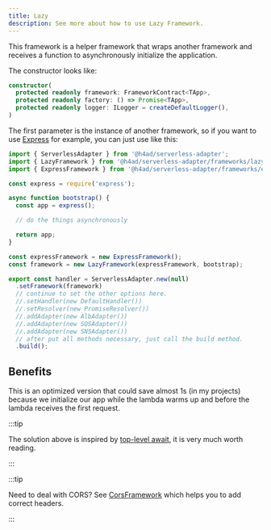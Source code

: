---
title: Lazy
description: See more about how to use Lazy Framework.
---

This framework is a helper framework that wraps another framework and receives a function to asynchronously initialize the application.

The constructor looks like:

```ts title="lazy.framework.ts"
constructor(
  protected readonly framework: FrameworkContract<TApp>,
  protected readonly factory: () => Promise<TApp>,
  protected readonly logger: ILogger = createDefaultLogger(),
)
```

The first parameter is the instance of another framework, so if you want to use [Express](../express) for example, you can just use like this:

```ts
import { ServerlessAdapter } from '@h4ad/serverless-adapter';
import { LazyFramework } from '@h4ad/serverless-adapter/frameworks/lazy';
import { ExpressFramework } from '@h4ad/serverless-adapter/frameworks/express';

const express = require('express');

async function bootstrap() {
  const app = express();

  // do the things asynchronously

  return app;
}

const expressFramework = new ExpressFramework();
const framework = new LazyFramework(expressFramework, bootstrap);

export const handler = ServerlessAdapter.new(null)
  .setFramework(framework)
  // continue to set the other options here.
  //.setHandler(new DefaultHandler())
  //.setResolver(new PromiseResolver())
  //.addAdapter(new AlbAdapter())
  //.addAdapter(new SQSAdapter())
  //.addAdapter(new SNSAdapter())
  // after put all methods necessary, just call the build method.
  .build();
```

## Benefits

This is an optimized version that could save almost 1s (in my projects) because we initialize our app while the lambda warms up and before the lambda receives the first request.

:::tip

The solution above is inspired by [top-level await](https://aws.amazon.com/pt/blogs/compute/using-node-js-es-modules-and-top-level-await-in-aws-lambda/), it is very much worth reading.

:::

:::tip

Need to deal with CORS? See [CorsFramework](./cors) which helps you to add correct headers.

:::
